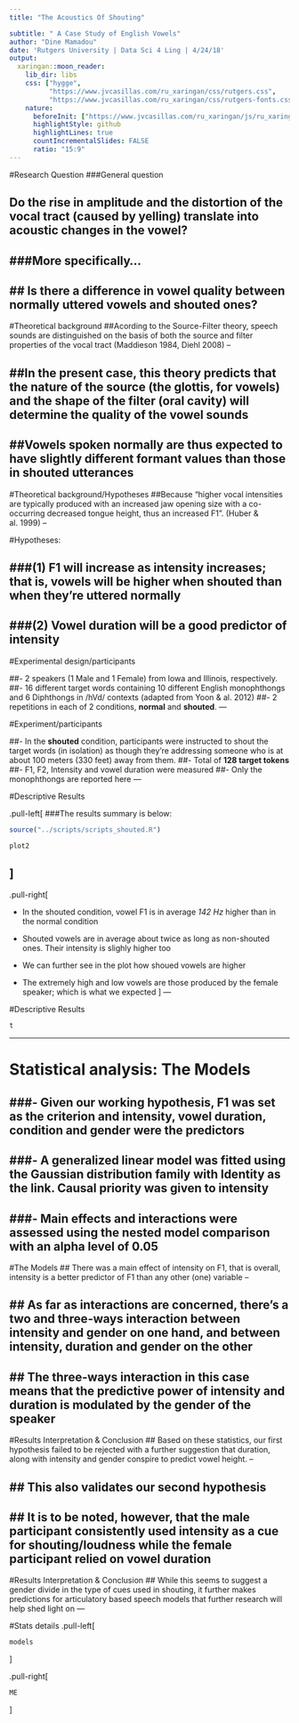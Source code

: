 ```yaml
---
title: "The Acoustics Of Shouting"

subtitle: " A Case Study of English Vowels"
author: "Dine Mamadou"
date: 'Rutgers University | Data Sci 4 Ling | 4/24/18'
output:
  xaringan::moon_reader:
    lib_dir: libs
    css: ["hygge", 
          "https://www.jvcasillas.com/ru_xaringan/css/rutgers.css", 
          "https://www.jvcasillas.com/ru_xaringan/css/rutgers-fonts.css"]
    nature:
      beforeInit: ["https://www.jvcasillas.com/ru_xaringan/js/ru_xaringan.js"]
      highlightStyle: github
      highlightLines: true
      countIncrementalSlides: FALSE
      ratio: "15:9"
---
```

#Research Question
###General question

## Do the rise in amplitude and the distortion of the vocal tract (caused by yelling) translate into acoustic changes in the vowel? 

###More specifically...
--

## Is there a difference in vowel quality between normally uttered vowels and shouted ones? 
---
#Theoretical background
##Acording to the Source-Filter theory, speech sounds are distinguished on the basis of both the source and filter properties of the vocal tract (Maddieson 1984, Diehl 2008)
--

##In the present case, this theory predicts that the nature of the source (the glottis, for vowels) and the shape of the filter (oral cavity) will determine the quality of the vowel sounds
--

##Vowels spoken normally are thus expected to have slightly different formant values than those in shouted utterances
---

#Theoretical background/Hypotheses
##Because "higher vocal intensities are typically produced with an increased jaw opening size with a co-occurring decreased tongue height, thus an increased F1". (Huber & al. 1999)
--

#Hypotheses:

###(1) F1 will increase as intensity increases; that is, vowels will be higher when shouted than when they're uttered normally
--

###(2) Vowel duration will be a good predictor of intensity
---

#Experimental design/participants

##- 2 speakers (1 Male and 1 Female) from Iowa and Illinois, respectively.
##- 16 different target words containing 10 different English monophthongs and 6 Diphthongs in /hVd/ contexts (adapted from Yoon & al. 2012) 
##- 2 repetitions in each of 2 conditions, **normal** and **shouted**.
---

#Experiment/participants

##- In the **shouted** condition, participants were instructed to shout the target words (in isolation) as though they’re addressing someone who is at about 100 meters (330 feet) away from them.
##- Total of **128 target tokens**
##- F1, F2, Intensity and vowel duration were measured 
##- Only the monophthongs are reported here
---

#Descriptive Results

.pull-left[
###The results summary is below:
```r
source("../scripts/scripts_shouted.R")

```

```r
plot2
```
]
--

.pull-right[  

* In the shouted condition, vowel F1 is in average *142 Hz* higher than in the normal condition

* Shouted vowels are in average about twice as long as non-shouted ones. Their intensity is slighly higher too

* We can further see in the plot how shoued vowels are higher

* The extremely high and low vowels are those produced by the female speaker; which is what we expected
]
---

#Descriptive Results
```r
t
```

---

# Statistical analysis: The Models
###- Given our working hypothesis, F1 was set as the **criterion** and intensity, vowel duration, condition and gender were **the predictors**
--

###- A generalized linear model was fitted using the **Gaussian** distribution family with **Identity** as the link. Causal priority was given to intensity
--

###- Main effects and interactions were assessed using the nested model comparison with an alpha level of 0.05
---

#The Models
## There was a main effect of intensity on F1, that is overall, intensity is a better predictor of F1 than any other (one) variable
--

## As far as interactions are concerned, there's a two and three-ways interaction between intensity and gender on one hand, and between intensity, duration and gender on the other
--

## The three-ways interaction in this case means that the predictive power of intensity and duration is modulated by the gender of the speaker
---

#Results Interpretation & Conclusion
## Based on these statistics, our first hypothesis failed to be rejected with a further suggestion that duration, along with intensity and gender conspire to predict vowel height.
--

## This also validates our second hypothesis
--

## It is to be noted, however, that the male participant consistently used intensity as a cue for shouting/loudness while the female participant relied on vowel duration
---

#Results Interpretation & Conclusion
## While this seems to suggest a gender divide in the type of cues used in shouting, it further makes predictions for articulatory based speech models that further research will help shed light on
---

#Stats details
.pull-left[
```r
models
```
]

.pull-right[
```r
ME
```
]

